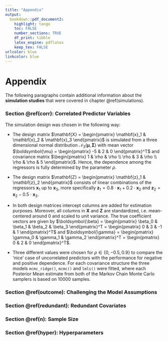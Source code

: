 ```yaml
---
title: "Appendix"
output:
  bookdown::pdf_document2:
    highlight: tango
    toc: FALSE
    number_sections: TRUE
    df_print: tibble
    latex_engine: pdflatex
    keep_tex: FALSE
urlcolor: blue
linkcolor: blue
---
```



# Appendix {-}

The following paragraphs contain additional information about the **simulation studies** that were covered in chapter \@ref(simulations).

### Section \@ref(corr): Correlated Predictor Variables {.unlisted .unnumbered}

The simulation design was chosen in the following way:

- The design matrix $\mathbf{X} = \begin{pmatrix} \mathbf{x}_1 & \mathbf{x}_2 & \mathbf{x}_3 \end{pmatrix}$ is simulated from a three dimensional normal distribution $\mathcal{N}_{3} \left( \boldsymbol{\mu}, \mathbf{\Sigma} \right)$ with mean vector $\boldsymbol{\mu} = \begin{pmatrix} -5 & 2 & 0 \end{pmatrix}^T$ and covariance matrix $\begin{pmatrix} 1 & \rho & \rho \\ \rho & 3 & \rho \\ \rho & \rho & 5 \end{pmatrix}$.
Hence, the dependence among the regressors is fully determined by the parameter $\rho$.

- The design matrix $\mathbf{Z} = \begin{pmatrix} \mathbf{z}_1 & \mathbf{z}_2 \end{pmatrix}$ consists of linear combinations of the regressors $\mathbf{x}_1$ up to $\mathbf{x}_3$, more specifically $\mathbf{ z}_1 = 0.8 \cdot \mathbf{x}_1 + 0.2 \cdot \mathbf{x}_2$ and $\mathbf{ z}_2 = \mathbf{x}_2 - 0.5 \cdot \mathbf{x}_3$.

- In both design matrices intercept columns are added for estimation purposes.
Moreover, all columns in $\mathbf{X}$ and $\mathbf{ Z}$ are standardized, i.e. mean-centered around $0$ and scaled to unit variance.
The true coefficient vectors are given by $\boldsymbol{\beta} = \begin{pmatrix} \beta_0 & \beta_1 & \beta_2 & \beta_3 \end{pmatrix}^T = \begin{pmatrix} 0 & 3 & -1 & 1 \end{pmatrix}^T$ and $\boldsymbol{\gamma} = \begin{pmatrix} \gamma_0 & \gamma_1 & \gamma_2 \end{pmatrix}^T = \begin{pmatrix} 0 & 2 & 0 \end{pmatrix}^T$.

- Three different values were chosen for $\rho \in \left\{ 0, -0.5, 0.9 \right\}$ to compare the 'nice' case of uncorrelated predictors with the performance for negative and positive dependence.
For each covariance structure the three models `mcmc_ridge()`, `mcmc()` and `lmls()` were fitted, where each Posterior Mean estimate from both of the Markov Chain Monte Carlo samplers is based on $10000$ samples.

### Section \@ref(outcome): Challenging the Model Assumptions {.unlisted .unnumbered}

### Section \@ref(redundant): Redundant Covariates {.unlisted .unnumbered}

### Section \@ref(n): Sample Size {.unlisted .unnumbered}

### Section \@ref(hyper): Hyperparameters {.unlisted .unnumbered}
